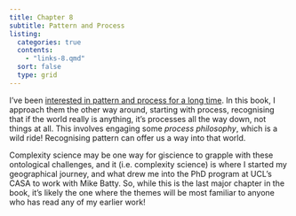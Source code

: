 ```yaml
---
title: Chapter 8
subtitle: Pattern and Process
listing:
  categories: true
  contents:
    - "links-8.qmd"
  sort: false
  type: grid
---
```


I've been [interested in pattern and process for a long time](https://patternandprocess.org). In this book, I approach them the other way around, starting with process, recognising that if the world really is anything, it's processes all the way down, not things at all. This involves engaging some _process philosophy_, which is a wild ride! Recognising pattern can offer us a way into that world. 

Complexity science may be one way for giscience to grapple with these ontological challenges, and it (i.e. complexity science) is where I started my geographical journey, and what drew me into the PhD program at UCL's CASA to work with Mike Batty. So, while this is the last major chapter in the book, it's likely the one where the themes will be most familiar to anyone who has read any of my earlier work!
